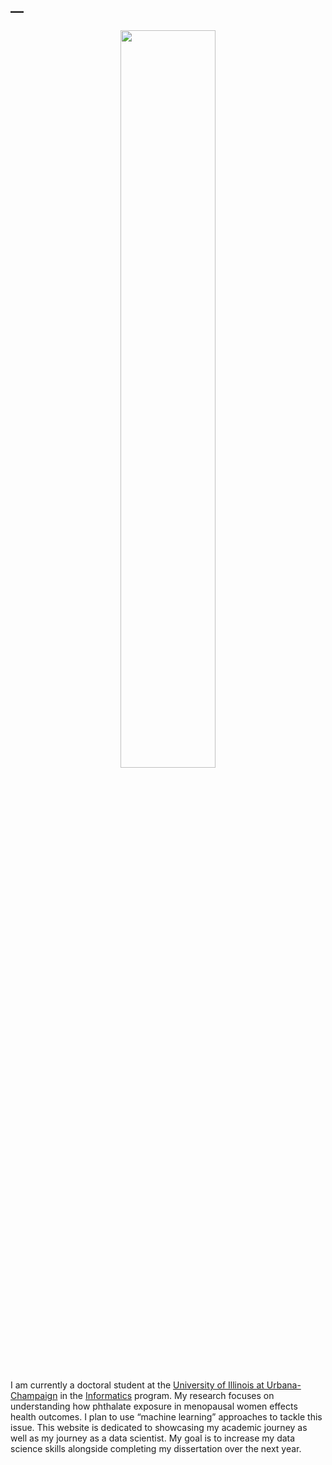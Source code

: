 ---
---

<center>
![](images/nerd.JPG){width=55%}
</center>  

I am currently a doctoral student at the [University of Illinois at Urbana-Champaign](https://illinois.edu) in the [Informatics](https://www.informatics.illinois.edu) program. My research focuses on understanding how phthalate exposure in menopausal women effects health outcomes. I plan to use "machine learning" approaches to tackle this issue. This website is dedicated to showcasing my academic journey as well as my journey as a data scientist. My goal is to increase my data science skills alongside completing my dissertation over the next year. 

